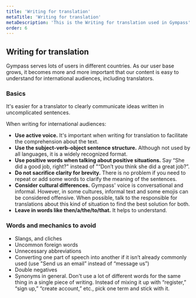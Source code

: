 ```yaml
---
title: 'Writing for translation'
metaTitle: 'Writing for translation'
metaDescription: 'This is the Writing for translation used in Gympass'
order: 6
---
```


## Writing for translation

Gympass serves lots of users in different countries. As our user base grows, it
becomes more and more important that our content is easy to understand for
international audiences, including translators.

### Basics

It's easier for a translator to clearly communicate ideas written in
uncomplicated sentences.

When writing for international audiences:

- **Use active voice.** It's important when writing for translation to
  facilitate the comprehension about the text.
- **Use the subject-verb-object sentence structure.** Although not used by all
  languages, it is a widely recognized format.
- **Use positive words when talking about positive situations.** Say “She did a
  good job, right?" instead of "“Don’t you think she did a great job?”.
- **Do not sacrifice clarity for brevity.** There is no problem if you need to
  repeat or add some words to clarify the meaning of the sentences.
- **Consider cultural differences.** Gympass' voice is conversational and
  informal. However, in some cultures, informal text and some emojis can be
  considered offensive. When possible, talk to the responsible for translations
  about this kind of situation to find the best solution for both.
- **Leave in words like then/a/the/to/that.** It helps to understand.

### Words and mechanics to avoid

- Slangs, and cliches
- Uncommon foreign words
- Unnecessary abbreviations
- Converting one part of speech into another if it isn’t already commonly used
  (use "Send us an email” instead of “message us”)
- Double negatives
- Synonyms in general. Don't use a lot of different words for the same thing in
  a single piece of writing. Instead of mixing it up with “register,” “sign up,”
  “create account,” etc., pick one term and stick with it.

